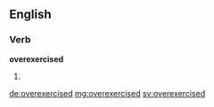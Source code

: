 ==English==

===Verb===
'''overexercised'''

# {{past of|overexercise}}

[[de:overexercised]]
[[mg:overexercised]]
[[sv:overexercised]]